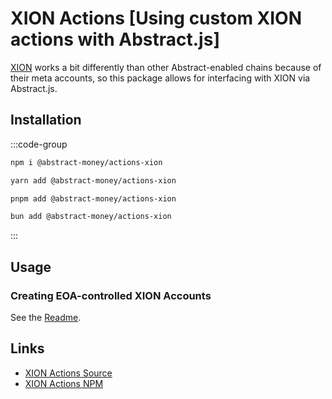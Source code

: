 # XION Actions [Using custom XION actions with Abstract.js]

[XION](https://xion.burnt.com) works a bit differently than other Abstract-enabled chains because of their meta accounts, so this package allows for interfacing with XION via Abstract.js.

## Installation

:::code-group

```bash [npm]
npm i @abstract-money/actions-xion
```

```bash [yarn]
yarn add @abstract-money/actions-xion
```

```bash [pnpm]
pnpm add @abstract-money/actions-xion
```

```bash [bun]
bun add @abstract-money/actions-xion
```

:::

## Usage

### Creating EOA-controlled XION Accounts

See the [Readme](https://github.com/AbstractSDK/abstract.js/tree/mainline/packages/actions-xion).

## Links

- [XION Actions Source](https://github.com/AbstractSDK/abstract.js/tree/mainline/packages/actions-xion)
- [XION Actions NPM](https://www.npmjs.com/package/@abstract-money/actions-xion)
